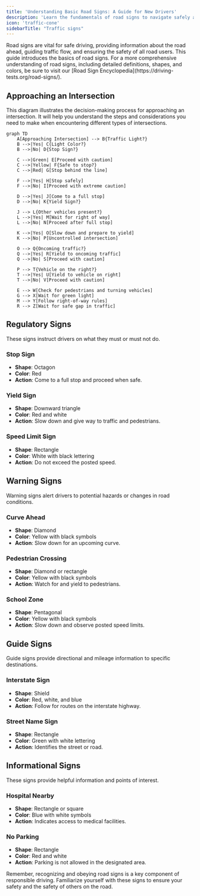 ```yaml
---
title: 'Understanding Basic Road Signs: A Guide for New Drivers'
description: 'Learn the fundamentals of road signs to navigate safely and confidently.'
icon: 'traffic-cone'
sidebarTitle: "Traffic signs"
---
```

<Snippet file="andrei.mdx" />
Road signs are vital for safe driving, providing information about the road ahead, guiding traffic flow, and ensuring the safety of all road users. This guide introduces the basics of road signs. For a more comprehensive understanding of road signs, including detailed definitions, shapes, and colors, be sure to visit our [Road Sign Encyclopedia](https://driving-tests.org/road-signs/).

## Approaching an Intersection
This diagram illustrates the decision-making process for approaching an intersection. It will help you understand the steps and considerations you need to make when encountering different types of intersections.

```mermaid
graph TD
    A[Approaching Intersection] --> B{Traffic Light?}
    B -->|Yes| C{Light Color?}
    B -->|No| D{Stop Sign?}
    
    C -->|Green| E[Proceed with caution]
    C -->|Yellow| F{Safe to stop?}
    C -->|Red| G[Stop behind the line]
    
    F -->|Yes| H[Stop safely]
    F -->|No| I[Proceed with extreme caution]
    
    D -->|Yes| J[Come to a full stop]
    D -->|No| K{Yield Sign?}
    
    J --> L{Other vehicles present?}
    L -->|Yes| M[Wait for right of way]
    L -->|No| N[Proceed after full stop]
    
    K -->|Yes| O[Slow down and prepare to yield]
    K -->|No| P[Uncontrolled intersection]
    
    O --> Q{Oncoming traffic?}
    Q -->|Yes| R[Yield to oncoming traffic]
    Q -->|No| S[Proceed with caution]
    
    P --> T{Vehicle on the right?}
    T -->|Yes| U[Yield to vehicle on right]
    T -->|No| V[Proceed with caution]
    
    E --> W[Check for pedestrians and turning vehicles]
    G --> X[Wait for green light]
    M --> Y[Follow right-of-way rules]
    R --> Z[Wait for safe gap in traffic]
```


## Regulatory Signs

These signs instruct drivers on what they must or must not do.

### Stop Sign

- **Shape**: Octagon
- **Color**: Red
- **Action**: Come to a full stop and proceed when safe.

### Yield Sign

- **Shape**: Downward triangle
- **Color**: Red and white
- **Action**: Slow down and give way to traffic and pedestrians.

### Speed Limit Sign

- **Shape**: Rectangle
- **Color**: White with black lettering
- **Action**: Do not exceed the posted speed.

## Warning Signs

Warning signs alert drivers to potential hazards or changes in road conditions.

### Curve Ahead

- **Shape**: Diamond
- **Color**: Yellow with black symbols
- **Action**: Slow down for an upcoming curve.

### Pedestrian Crossing

- **Shape**: Diamond or rectangle
- **Color**: Yellow with black symbols
- **Action**: Watch for and yield to pedestrians.

### School Zone

- **Shape**: Pentagonal
- **Color**: Yellow with black symbols
- **Action**: Slow down and observe posted speed limits.

## Guide Signs

Guide signs provide directional and mileage information to specific destinations.

### Interstate Sign

- **Shape**: Shield
- **Color**: Red, white, and blue
- **Action**: Follow for routes on the interstate highway.

### Street Name Sign

- **Shape**: Rectangle
- **Color**: Green with white lettering
- **Action**: Identifies the street or road.

## Informational Signs

These signs provide helpful information and points of interest.

### Hospital Nearby

- **Shape**: Rectangle or square
- **Color**: Blue with white symbols
- **Action**: Indicates access to medical facilities.

### No Parking

- **Shape**: Rectangle
- **Color**: Red and white
- **Action**: Parking is not allowed in the designated area.

Remember, recognizing and obeying road signs is a key component of responsible driving. Familiarize yourself with these signs to ensure your safety and the safety of others on the road.
